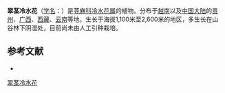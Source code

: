 {{Speciesbox
| name = 翠茎冷水花
| status = 
| status_system = 
| image =
| genus = Pilea
| species = hilliana
| authority = Hand.-Mazz.
}}

'''翠茎冷水花'''（[[学名|学名]]：{{lang|la|''Pilea hilliana''}}）是[[荨麻科|荨麻科]][[冷水花属|冷水花属]]的植物。分布于[[越南|越南]]以及[[中国大陆|中国大陆]]的[[贵州|贵州]]、[[广西|广西]]、[[西藏|西藏]]、[[云南|云南]]等地，生长于海拔1,100米至2,600米的地区，多生长在山谷林下阴湿处，目前尚未由人工引种栽培。

== 参考文献 ==
<div class="references-small">
* {{cite web| url =http://www.bioinfo.cn/db05/KmzwSpecies.php?action=view&id=23386| title =翠茎冷水花| work =《中国高等植物数据库全库》| publisher =中国科学院微生物研究所| author =昆明植物研究所| accessdate =2009-02-25| deadurl =yes| archiveurl =https://web.archive.org/web/20160305014952/http://www.bioinfo.cn/db05/KmzwSpecies.php?action=view&id=23386| archivedate =2016-03-05}}
</div>
{{Taxonbar|from=Q15232176}}

[[Category:冷水花属|翠茎冷水花]]


{{植物小作品}}